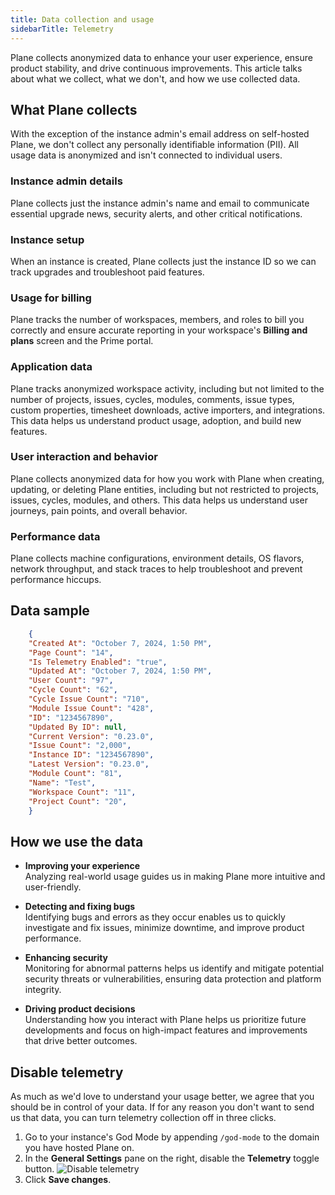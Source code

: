 ```yaml
---
title: Data collection and usage
sidebarTitle: Telemetry
---
```

Plane collects anonymized data to enhance your user experience, ensure product stability, and drive continuous improvements. This article talks about what we collect, what we don't, and how we use collected data.

## What Plane collects

With the exception of the instance admin's email address on self-hosted Plane, we don't collect any personally identifiable information (PII). All usage data is anonymized and isn't connected to individual users.

### Instance admin details
Plane collects just the instance admin's name and email to communicate essential upgrade news, security alerts, and other critical notifications.

### Instance setup
When an instance is created, Plane collects just the instance ID so we can track upgrades and troubleshoot paid features.

### Usage for billing
Plane tracks the number of workspaces, members, and roles to bill you correctly and ensure accurate reporting in your workspace's **Billing and plans** screen and the Prime portal.

### Application data
Plane tracks anonymized workspace activity, including but not limited to the number of projects, issues, cycles, modules, comments, issue types, custom properties, timesheet downloads, active importers, and integrations. This data helps us understand product usage, adoption, and build new features.

### User interaction and behavior
Plane collects anonymized data for how you work with Plane when creating, updating, or deleting Plane entities, including but not restricted to projects, issues, cycles, modules, and others. This data helps us understand user journeys, pain points, and overall behavior.

### Performance data
Plane collects machine configurations, environment details, OS flavors, network throughput, and stack traces to help troubleshoot and prevent performance hiccups.

## Data sample
```json
    {
    "Created At": "October 7, 2024, 1:50 PM",
    "Page Count": "14",
    "Is Telemetry Enabled": "true",
    "Updated At": "October 7, 2024, 1:50 PM",
    "User Count": "97",
    "Cycle Count": "62",
    "Cycle Issue Count": "710",
    "Module Issue Count": "428",
    "ID": "1234567890",
    "Updated By ID": null,
    "Current Version": "0.23.0",
    "Issue Count": "2,000",
    "Instance ID": "1234567890",
    "Latest Version": "0.23.0",
    "Module Count": "81",
    "Name": "Test",
    "Workspace Count": "11",
    "Project Count": "20",
    }
```

## How we use the data

- **Improving your experience**  
Analyzing real-world usage guides us in making Plane more intuitive and user-friendly.

- **Detecting and fixing bugs**  
Identifying bugs and errors as they occur enables us to quickly investigate and fix issues, minimize downtime, and improve product performance.

- **Enhancing security**   
Monitoring for abnormal patterns helps us identify and mitigate potential security threats or vulnerabilities, ensuring data protection and platform integrity.

- **Driving product decisions**  
Understanding how you interact with Plane helps us prioritize future developments and focus on high-impact features and improvements that drive better outcomes. 

## Disable telemetry
As much as we'd love to understand your usage better, we agree that you should be in control of your data. If for any reason you don't want to send us that data, you can turn telemetry collection off in three clicks.

1. Go to your instance's God Mode by appending `/god-mode` to the domain you have hosted Plane on.
2. In the **General Settings** pane on the right, disable the **Telemetry** toggle button.
    ![Disable telemetry](/images/disable-telemetry.webp)
3. Click **Save changes**.
    

